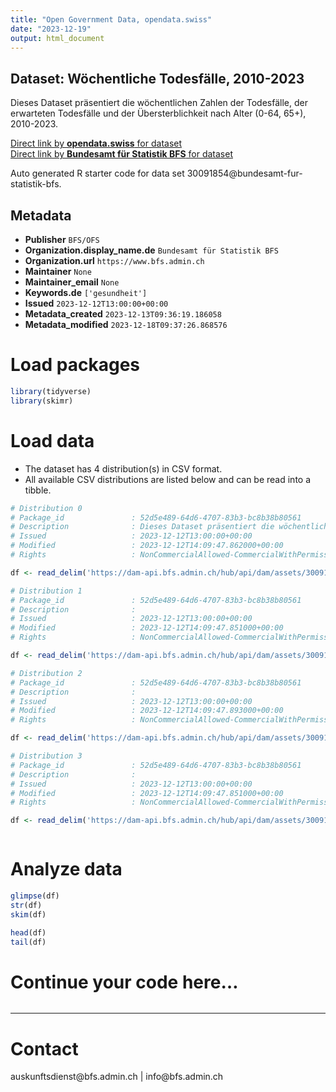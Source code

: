 ```yaml
---
title: "Open Government Data, opendata.swiss"
date: "2023-12-19"
output: html_document
---
```


## Dataset: Wöchentliche Todesfälle, 2010-2023

Dieses Dataset präsentiert die wöchentlichen Zahlen der Todesfälle, der erwarteten Todesfälle und der Übersterblichkeit nach Alter (0-64, 65+), 2010-2023.

[Direct link by **opendata.swiss** for dataset](https://opendata.swiss/de/dataset/wochentliche-todesfalle-2010-20231)<br>
[Direct link by **Bundesamt für Statistik BFS** for dataset](https://www.bfs.admin.ch/asset/de/ts-d-14.03.04.03-wr)

Auto generated R starter code for data set 30091854@bundesamt-fur-statistik-bfs.

## Metadata

- **Publisher** `BFS/OFS`
- **Organization.display_name.de** `Bundesamt für Statistik BFS`
- **Organization.url** `https://www.bfs.admin.ch`
- **Maintainer** `None`
- **Maintainer_email** `None`
- **Keywords.de** `['gesundheit']`
- **Issued** `2023-12-12T13:00:00+00:00`
- **Metadata_created** `2023-12-13T09:36:19.186058`
- **Metadata_modified** `2023-12-18T09:37:26.868576`


# Load packages

```r

library(tidyverse)
library(skimr)

```

# Load data

-   The dataset has 4 distribution(s) in CSV format.
-   All available CSV distributions are listed below and can be read into a tibble.

```r

# Distribution 0
# Package_id               : 52d5e489-64d6-4707-83b3-bc8b38b80561
# Description              : Dieses Dataset präsentiert die wöchentlichen Zahlen der Todesfälle, der erwarteten Todesfälle und der Übersterblichkeit nach Alter (0-64, 65+), 2010-2023.
# Issued                   : 2023-12-12T13:00:00+00:00
# Modified                 : 2023-12-12T14:09:47.862000+00:00
# Rights                   : NonCommercialAllowed-CommercialWithPermission-ReferenceRequired

df <- read_delim('https://dam-api.bfs.admin.ch/hub/api/dam/assets/30091875/master')

# Distribution 1
# Package_id               : 52d5e489-64d6-4707-83b3-bc8b38b80561
# Description              : 
# Issued                   : 2023-12-12T13:00:00+00:00
# Modified                 : 2023-12-12T14:09:47.851000+00:00
# Rights                   : NonCommercialAllowed-CommercialWithPermission-ReferenceRequired

df <- read_delim('https://dam-api.bfs.admin.ch/hub/api/dam/assets/30091868/master')

# Distribution 2
# Package_id               : 52d5e489-64d6-4707-83b3-bc8b38b80561
# Description              : 
# Issued                   : 2023-12-12T13:00:00+00:00
# Modified                 : 2023-12-12T14:09:47.893000+00:00
# Rights                   : NonCommercialAllowed-CommercialWithPermission-ReferenceRequired

df <- read_delim('https://dam-api.bfs.admin.ch/hub/api/dam/assets/30091860/master')

# Distribution 3
# Package_id               : 52d5e489-64d6-4707-83b3-bc8b38b80561
# Description              : 
# Issued                   : 2023-12-12T13:00:00+00:00
# Modified                 : 2023-12-12T14:09:47.851000+00:00
# Rights                   : NonCommercialAllowed-CommercialWithPermission-ReferenceRequired

df <- read_delim('https://dam-api.bfs.admin.ch/hub/api/dam/assets/30091877/master')



```

# Analyze data

```r

glimpse(df)
str(df)
skim(df)

head(df)
tail(df)

```

# Continue your code here...

```r

```

------------------------------------------------------------------------

# Contact

auskunftsdienst@bfs.admin.ch | info@bfs.admin.ch
